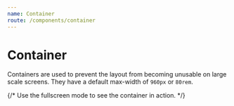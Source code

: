 ```yaml
---
name: Container
route: /components/container
---
```



# Container

Containers are used to prevent the layout from becoming unusable on large scale screens. They have a default max-width of `960px` or `80rem`.

<Playground>
  {/* Use the fullscreen mode to see the container in action. */}
  <Container>
    <div style={{ height: "20rem", background: "pink" }} />
  </Container>
</Playground>
